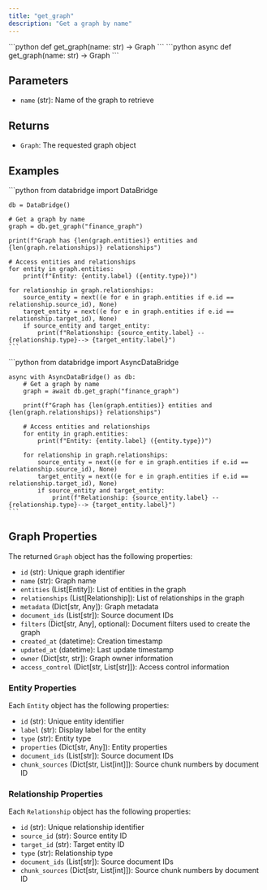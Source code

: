 ```yaml
---
title: "get_graph"
description: "Get a graph by name"
---
```


<Tabs>
  <Tab title="Sync">
    ```python
    def get_graph(name: str) -> Graph
    ```
  </Tab>
  <Tab title="Async">
    ```python
    async def get_graph(name: str) -> Graph
    ```
  </Tab>
</Tabs>

## Parameters

- `name` (str): Name of the graph to retrieve

## Returns

- `Graph`: The requested graph object

## Examples

<Tabs>
  <Tab title="Sync">
    ```python
    from databridge import DataBridge
    
    db = DataBridge()
    
    # Get a graph by name
    graph = db.get_graph("finance_graph")
    
    print(f"Graph has {len(graph.entities)} entities and {len(graph.relationships)} relationships")
    
    # Access entities and relationships
    for entity in graph.entities:
        print(f"Entity: {entity.label} ({entity.type})")
    
    for relationship in graph.relationships:
        source_entity = next((e for e in graph.entities if e.id == relationship.source_id), None)
        target_entity = next((e for e in graph.entities if e.id == relationship.target_id), None)
        if source_entity and target_entity:
            print(f"Relationship: {source_entity.label} --{relationship.type}--> {target_entity.label}")
    ```
  </Tab>
  <Tab title="Async">
    ```python
    from databridge import AsyncDataBridge
    
    async with AsyncDataBridge() as db:
        # Get a graph by name
        graph = await db.get_graph("finance_graph")
        
        print(f"Graph has {len(graph.entities)} entities and {len(graph.relationships)} relationships")
        
        # Access entities and relationships
        for entity in graph.entities:
            print(f"Entity: {entity.label} ({entity.type})")
        
        for relationship in graph.relationships:
            source_entity = next((e for e in graph.entities if e.id == relationship.source_id), None)
            target_entity = next((e for e in graph.entities if e.id == relationship.target_id), None)
            if source_entity and target_entity:
                print(f"Relationship: {source_entity.label} --{relationship.type}--> {target_entity.label}")
    ```
  </Tab>
</Tabs>

## Graph Properties

The returned `Graph` object has the following properties:

- `id` (str): Unique graph identifier
- `name` (str): Graph name
- `entities` (List[Entity]): List of entities in the graph
- `relationships` (List[Relationship]): List of relationships in the graph
- `metadata` (Dict[str, Any]): Graph metadata
- `document_ids` (List[str]): Source document IDs
- `filters` (Dict[str, Any], optional): Document filters used to create the graph
- `created_at` (datetime):  Creation timestamp
- `updated_at` (datetime): Last update timestamp
- `owner` (Dict[str, str]): Graph owner information
- `access_control` (Dict[str, List[str]]): Access control information

### Entity Properties

Each `Entity` object has the following properties:

- `id` (str): Unique entity identifier
- `label` (str): Display label for the entity
- `type` (str): Entity type
- `properties` (Dict[str, Any]): Entity properties
- `document_ids` (List[str]): Source document IDs
- `chunk_sources` (Dict[str, List[int]]): Source chunk numbers by document ID

### Relationship Properties

Each `Relationship` object has the following properties:

- `id` (str): Unique relationship identifier
- `source_id` (str): Source entity ID
- `target_id` (str): Target entity ID
- `type` (str): Relationship type
- `document_ids` (List[str]): Source document IDs
- `chunk_sources` (Dict[str, List[int]]): Source chunk numbers by document ID